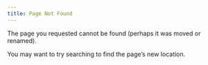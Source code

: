 ---
title: Page Not Found
---

The page you requested cannot be found (perhaps it was moved or renamed).

You may want to try searching to find the page's new location.
